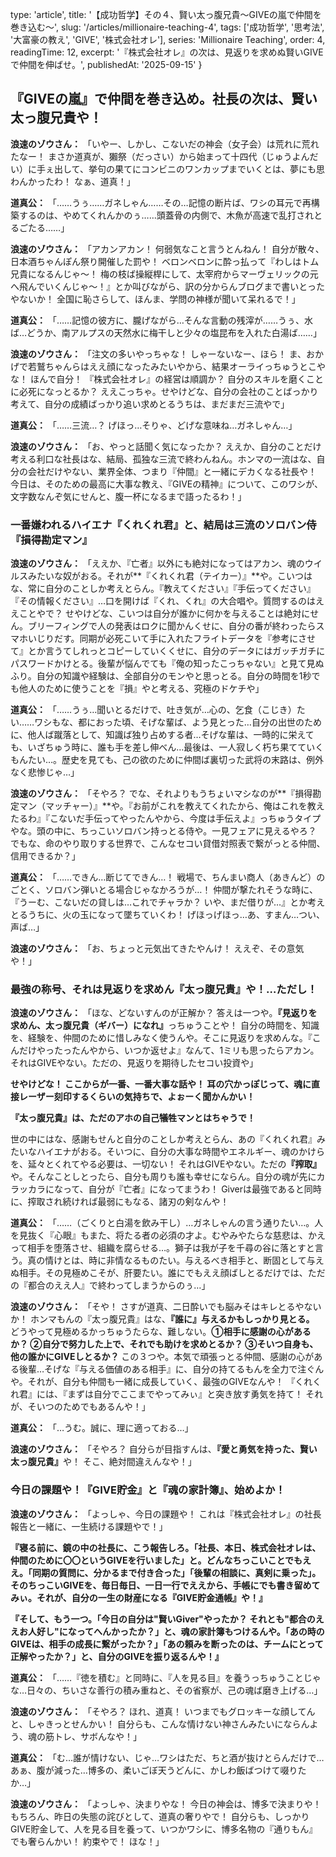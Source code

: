 
  type: 'article',
  title: '【成功哲学】その４、賢い太っ腹兄貴～GIVEの嵐で仲間を巻き込む～',
  slug: '/articles/millionaire-teaching-4',
  tags: ['成功哲学', '思考法', '大富豪の教え', 'GIVE', '株式会社オレ'],
  series: 'Millionaire Teaching',
  order: 4,
  readingTime: 12,
  excerpt: '『株式会社オレ』の次は、見返りを求めぬ賢いGIVEで仲間を伸ばせ。',
  publishedAt: '2025-09-15'
}

## 『GIVEの嵐』で仲間を巻き込め。社長の次は、賢い太っ腹兄貴や！

**浪速のゾウさん：** 「いやー、しかし、こないだの神会（女子会）は荒れに荒れたなー！ まさか道真が、獺祭（だっさい）から始まって十四代（じゅうよんだい）に手ぇ出して、挙句の果てにコンビニのワンカップまでいくとは、夢にも思わんかったわ！ なぁ、道真！」

**道真公：** 「……うぅ……ガネしゃん……その…記憶の断片ば、ワシの耳元で再構築するのは、やめてくれんかのぅ……頭蓋骨の内側で、木魚が高速で乱打されとるごたる……」

**浪速のゾウさん：** 「アカンアカン！ 何弱気なこと言うとんねん！ 自分が散々、日本酒ちゃんぽん祭り開催した罰や！ ベロンベロンに酔っ払って『わしはトム兄貴になるんじゃ〜！ 梅の枝ば操縦桿にして、太宰府からマーヴェリックの元へ飛んでいくんじゃ〜！』とか叫びながら、訳の分からんブログまで書いとったやないか！ 全国に恥さらして、ほんま、学問の神様が聞いて呆れるで！」

**道真公：** 「……記憶の彼方に、朧げながら…そんな言動の残滓が……うぅ、水ば…どうか、南アルプスの天然水に梅干しと少々の塩昆布を入れた白湯ば……」

**浪速のゾウさん：** 「注文の多いやっちゃな！ しゃーないなー、ほら！ ま、おかげで若鷲ちゃんらはええ顔になったみたいやから、結果オーライっちゅうとこやな！ ほんで自分！ 『株式会社オレ』の経営は順調か？ 自分のスキルを磨くことに必死になっとるか？ ええこっちゃ。せやけどな、自分の会社のことばっかり考えて、自分の成績ばっかり追い求めとるうちは、まだまだ三流やで」

**道真公：** 「……三流…？ げほっ…そりゃ、どげな意味ね…ガネしゃん…」

**浪速のゾウさん：** 「お、やっと話聞く気になったか？ ええか、自分のことだけ考える利口な社長はな、結局、孤独な三流で終わんねん。ホンマの一流はな、自分の会社だけやない、業界全体、つまり『仲間』と一緒にデカくなる社長や！ 今日は、そのための最高に大事な教え、『GIVEの精神』について、このワシが、文字数なんぞ気にせんと、腹一杯になるまで語ったるわ！」

### 一番嫌われるハイエナ『くれくれ君』と、結局は三流のソロバン侍『損得勘定マン』

**浪速のゾウさん：** 「ええか、『亡者』以外にも絶対になってはアカン、魂のウイルスみたいな奴がおる。それが**『くれくれ君（テイカー）』**や。こいつはな、常に自分のことしか考えとらん。『教えてください』『手伝ってください』『その情報ください』…口を開けば『くれ、くれ』の大合唱や。質問するのはええことやで？ せやけどな、こいつは自分が誰かに何かを与えることは絶対にせん。ブリーフィングで人の発表はロクに聞かんくせに、自分の番が終わったらスマホいじりだす。同期が必死こいて手に入れたフライトデータを『参考にさせて』とか言うてしれっとコピーしていくくせに、自分のデータにはガッチガチにパスワードかけとる。後輩が悩んでても『俺の知ったこっちゃない』と見て見ぬふり。自分の知識や経験は、全部自分のモンやと思っとる。自分の時間を1秒でも他人のために使うことを『損』やと考える、究極のドケチや」

**道真公：** 「……うぅ…聞いとるだけで、吐き気が…心の、乞食（こじき）たい……ワシもな、都におった頃、そげな輩ば、よう見とった…自分の出世のために、他人ば蹴落として、知識ば独り占めする者…そげな輩は、一時的に栄えても、いざちゅう時に、誰も手を差し伸べん…最後は、一人寂しく朽ち果てていくもんたい…。歴史を見ても、己の欲のために仲間ば裏切った武将の末路は、例外なく悲惨じゃ…」

**浪速のゾウさん：** 「そやろ？ でな、それよりもうちょいマシなのが**『損得勘定マン（マッチャー）』**や。『お前がこれを教えてくれたから、俺はこれを教えたるわ』『こないだ手伝ってやったんやから、今度は手伝えよ』っちゅうタイプやな。頭の中に、ちっこいソロバン持っとる侍や。一見フェアに見えるやろ？ でもな、命のやり取りする世界で、こんなセコい貸借対照表で繋がっとる仲間、信用できるか？」

**道真公：** 「……できん…断じてできん…！ 戦場で、ちんまい商人（あきんど）のごとく、ソロバン弾いとる場合じゃなかろうが…！ 仲間が撃たれそうな時に、『うーむ、こないだの貸しは…これでチャラか？ いや、まだ借りが…』とか考えとるうちに、火の玉になって墜ちていくわ！ げほっげほっ…あ、すまん…つい、声ば…」

**浪速のゾウさん：** 「お、ちょっと元気出てきたやんけ！ ええぞ、その意気や！」

### 最強の称号、それは見返りを求めん『太っ腹兄貴』や！…ただし！

**浪速のゾウさん：** 「ほな、どないすんのが正解か？ 答えは一つや。<Highlight>**『見返りを求めん、太っ腹兄貴（ギバー）になれ』**</Highlight>っちゅうことや！ 自分の時間を、知識を、経験を、仲間のために惜しみなく使うんや。そこに見返りを求めんな。『こんだけやったったんやから、いつか返せよ』なんて、1ミリも思ったらアカン。それはGIVEやない。ただの、見返りを期待したセコい投資や」

**せやけどな！ ここからが一番、一番大事な話や！ 耳の穴かっぽじって、魂に直接レーザー刻印するくらいの気持ちで、よぉーく聞かんかい！**

<Highlight>**『太っ腹兄貴』は、ただのアホの自己犠牲マンとはちゃうで！**</Highlight>

世の中にはな、感謝もせんと自分のことしか考えとらん、あの『くれくれ君』みたいなハイエナがおる。そいつに、自分の大事な時間やエネルギー、魂のかけらを、延々とくれてやる必要は、一切ない！ それはGIVEやない。ただの<Highlight>**『搾取』**</Highlight>や。そんなことしとったら、自分も周りも誰も幸せにならん。自分の魂が先にカラッカラになって、自分が『亡者』になってまうわ！ Giverは最強であると同時に、搾取され続ければ最弱にもなる、諸刃の剣なんや！

**道真公：** 「……（ごくりと白湯を飲み干し）…ガネしゃんの言う通りたい…。人を見抜く『心眼』もまた、将たる者の必須の才よ。むやみやたらな慈悲は、かえって相手を堕落させ、組織を腐らせる…。獅子は我が子を千尋の谷に落とすと言う。真の情けとは、時に非情なるものたい。与えるべき相手と、断固として与えぬ相手。その見極めこそが、肝要たい。誰にでもええ顔ばしとるだけでは、ただの『都合のええ人』で終わってしまうからのぅ…」

**浪速のゾウさん：** 「そや！ さすが道真、二日酔いでも脳みそはキレとるやないか！ ホンマもんの『太っ腹兄貴』はな、<Highlight>**『誰に』与えるかもしっかり見とる。**</Highlight> どうやって見極めるかっちゅうたらな、難しない。<Highlight>**①相手に感謝の心があるか？ ②自分で努力した上で、それでも助けを求めとるか？ ③そいつ自身も、他の誰かにGIVEしとるか？**</Highlight> この３つや。本気で頑張っとる仲間、感謝の心がある後輩…そげな『与える価値のある相手』に、自分の持てるもんを全力で注ぐんや。それが、自分も仲間も一緒に成長していく、最強のGIVEなんや！ 『くれくれ君』には、『まずは自分でここまでやってみぃ』と突き放す勇気を持て！ それが、そいつのためでもあるんや！」

**道真公：** 「…うむ。誠に、理に適っておる…」

**浪速のゾウさん：** 「そやろ？ 自分らが目指すんは、<Highlight>**『愛と勇気を持った、賢い太っ腹兄貴』**</Highlight>や！ そこ、絶対間違えんなや！」

### 今日の課題や！『GIVE貯金』と『魂の家計簿』、始めよか！

**浪速のゾウさん：** 「よっしゃ、今日の課題や！ これは『株式会社オレ』の社長報告と一緒に、一生続ける課題やで！」

<Highlight>**『寝る前に、鏡の中の社長に、こう報告しろ。「社長、本日、株式会社オレは、仲間のために〇〇というGIVEを行いました」と。どんなちっこいことでもええ。「同期の質問に、分かるまで付き合った」「後輩の相談に、真剣に乗った」。そのちっこいGIVEを、毎日毎日、一日一行でええから、手帳にでも書き留めてみぃ。それが、自分の一生の財産になる『GIVE貯金通帳』や！』**</Highlight>

<Highlight>**『そして、もう一つ。「今日の自分は"賢いGiver"やったか？ それとも"都合のええお人好し"になってへんかったか？」と、魂の家計簿もつけるんや。「あの時のGIVEは、相手の成長に繋がったか？」「あの頼みを断ったのは、チームにとって正解やったか？」と、自分のGIVEを振り返るんや！』**</Highlight>

**道真公：** 「……『徳を積む』と同時に、『人を見る目』を養うっちゅうことじゃな…日々の、ちいさな善行の積み重ねと、その省察が、己の魂ば磨き上げる…」

**浪速のゾウさん：** 「そやろ？ ほれ、道真！ いつまでもグロッキーな顔してんと、しゃきっとせんかい！ 自分らも、こんな情けない神さんみたいにならんよう、魂の筋トレ、サボんなや！」

**道真公：** 「む…誰が情けない、じゃ…ワシはただ、ちと酒が抜けとらんだけで…あぁ、腹が減った…博多の、柔いごぼ天うどんに、かしわ飯ばつけて啜りたか…」

**浪速のゾウさん：** 「よっしゃ、決まりやな！ 今日の神会は、博多で決まりや！ もちろん、昨日の失態の詫びとして、道真の奢りやで！ 自分らも、しっかりGIVE貯金して、人を見る目を養って、いつかワシに、博多名物の『通りもん』でも奢らんかい！ 約束やで！ ほな！」
